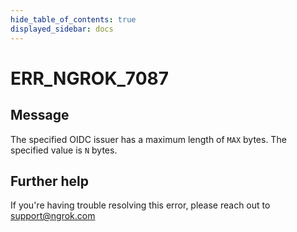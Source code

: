 ```yaml
---
hide_table_of_contents: true
displayed_sidebar: docs
---
```



# ERR_NGROK_7087

## Message

The specified OIDC issuer has a maximum length of `MAX` bytes. The specified value is `N` bytes.

<ErrorDetails error="err_ngrok_7087" />

## Further help

If you're having trouble resolving this error, please reach out to [support@ngrok.com](mailto:support@ngrok.com?subject=Help%20with%20ERR_NGROK_7087)
